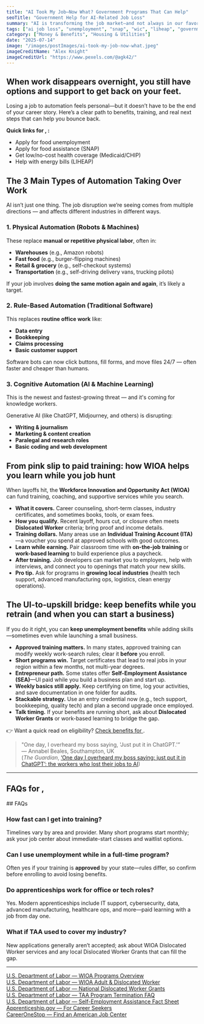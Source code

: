 ```yaml
---
title: "AI Took My Job—Now What? Government Programs That Can Help"
seoTitle: "Government Help for AI-Related Job Loss"
summary: "AI is transforming the job market—and not always in our favor. If you've been displaced or fear job loss due to automation, these government programs can help you get by and get back on your feet."
tags: ["ai job loss", "unemployment", "snap", "wic", "liheap", "government programs"]
category: ["Money & Benefits", "Housing & Utilities"]
date: "2025-07-14"
image: "/images/postImages/ai-took-my-job-now-what.jpeg"
imageCreditName: "Alex Knight"
imageCreditUrl: "https://www.pexels.com/@agk42/"
---
```


## When work disappears overnight, you still have options and support to get back on your feet.

Losing a job to automation feels personal—but it doesn’t have to be the end of your career story. Here’s a clear path to benefits, training, and real next steps that can help you bounce back.

<BenefitsCtaBanner />

<IfLocation>
<div className="not-prose my-12 p-4 rounded-xl border border-[3px] bg-muted">
  <p className="mb-2"><strong>Quick links for <City/>, <State/>:</strong></p>
  <ul className="list-disc ml-5 space-y-1">
    <li><ResourceLink name="unemployment">Apply for food unemployment</ResourceLink></li>
    <li><ResourceLink name="snap">Apply for food assistance (SNAP)</ResourceLink></li>
    <li><ResourceLink name="medicaid">Get low/no-cost health coverage (Medicaid/CHIP)</ResourceLink></li>
    <li><ResourceLink name="liheap">Help with energy bills (LIHEAP)</ResourceLink></li>
  </ul>
</div>
</IfLocation>

## The 3 Main Types of Automation Taking Over Work

AI isn’t just one thing. The job disruption we’re seeing comes from multiple directions — and affects different industries in different ways.

### 1. **Physical Automation** (Robots & Machines)

These replace **manual or repetitive physical labor**, often in:

- **Warehouses** (e.g., Amazon robots)
- **Fast food** (e.g., burger-flipping machines)
- **Retail & grocery** (e.g., self-checkout systems)
- **Transportation** (e.g., self-driving delivery vans, trucking pilots)

If your job involves **doing the same motion again and again**, it’s likely a target.

### 2. **Rule-Based Automation** (Traditional Software)

This replaces **routine office work** like:

- **Data entry**
- **Bookkeeping**
- **Claims processing**
- **Basic customer support**

Software bots can now click buttons, fill forms, and move files 24/7 — often faster and cheaper than humans.

### 3. **Cognitive Automation** (AI & Machine Learning)

This is the newest and fastest-growing threat — and it's coming for knowledge workers.

Generative AI (like ChatGPT, Midjourney, and others) is disrupting:

- **Writing & journalism**
- **Marketing & content creation**
- **Paralegal and research roles**
- **Basic coding and web development**

## From pink slip to paid training: how WIOA helps you learn while you job hunt

When layoffs hit, the **Workforce Innovation and Opportunity Act (WIOA)** can fund training, coaching, and supportive services while you search.

- **What it covers.** Career counseling, short-term classes, industry certificates, and sometimes books, tools, or exam fees.  
- **How you qualify.** Recent layoff, hours cut, or closure often meets **Dislocated Worker** criteria; bring proof and income details.  
- **Training dollars.** Many areas use an **Individual Training Account (ITA)**—a voucher you spend at approved schools with good outcomes.  
- **Learn while earning.** Pair classroom time with **on-the-job training** or **work-based learning** to build experience plus a paycheck.  
- **After training.** Job developers can market you to employers, help with interviews, and connect you to openings that match your new skills.  
- **Pro tip.** Ask for programs in **growing local industries** (health tech support, advanced manufacturing ops, logistics, clean energy operations).

## The UI-to-upskill bridge: keep benefits while you retrain (and when you can start a business)

If you do it right, you can **keep unemployment benefits** while adding skills—sometimes even while launching a small business.

- **Approved training matters.** In many states, approved training can modify weekly work-search rules; clear it **before** you enroll.  
- **Short programs win.** Target certificates that lead to real jobs in your region within a few months, not multi-year degrees.  
- **Entrepreneur path.** Some states offer **Self-Employment Assistance (SEA)**—UI paid while you build a business plan and start up.  
- **Weekly basics still apply.** Keep certifying on time, log your activities, and save documentation in one folder for audits.  
- **Stackable strategy.** Use an entry credential now (e.g., tech support, bookkeeping, quality tech) and plan a second upgrade once employed.  
- **Talk timing.** If your benefits are running short, ask about **Dislocated Worker Grants** or work-based learning to bridge the gap.

<IfLocation>
<div className="mt-3">👉 Want a quick read on eligibility? <a href="/tools/check-benefits" className="underline">Check benefits for <City/></a>.</div>
</IfLocation>

> "One day, I overheard my boss saying, 'Just put it in ChatGPT.'”  
> — Annabel Beales, Southampton, UK  
(*The Guardian*, [‘One day I overheard my boss saying: just put it in ChatGPT’: the workers who lost their jobs to AI](https://www.theguardian.com/technology/2025/may/31/the-workers-who-lost-their-jobs-to-ai-chatgpt))

---

<IfLocation>
  <h2>FAQs for <City/>, <State/></h2>
  <ResourceLink name="unemployment" field="faqs" />
</IfLocation>

<IfNoLocation>
## FAQs

### How fast can I get into training?
Timelines vary by area and provider. Many short programs start monthly; ask your job center about immediate-start classes and waitlist options.

### Can I use unemployment while in a full-time program?
Often yes if your training is **approved** by your state—rules differ, so confirm before enrolling to avoid losing benefits.

### Do apprenticeships work for office or tech roles?
Yes. Modern apprenticeships include IT support, cybersecurity, data, advanced manufacturing, healthcare ops, and more—paid learning with a job from day one.

### What if TAA used to cover my industry?
New applications generally aren’t accepted; ask about WIOA Dislocated Worker services and any local Dislocated Worker Grants that can fill the gap.
</IfNoLocation>

---

<div className="references">
<a href="https://www.dol.gov/agencies/eta/wioa/programs" target="_blank" rel="noopener noreferrer">U.S. Department of Labor — WIOA Programs Overview</a><br />
<a href="https://www.dol.gov/agencies/eta/workforce-investment/adult" target="_blank" rel="noopener noreferrer">U.S. Department of Labor — WIOA Adult & Dislocated Worker</a><br />
<a href="https://www.dol.gov/agencies/eta/dislocated-workers" target="_blank" rel="noopener noreferrer">U.S. Department of Labor — National Dislocated Worker Grants</a><br />
<a href="https://www.dol.gov/sites/dolgov/files/ETA/advisories/TEGL/2022/TEGL%2014-22/Attachment%20I%20Trade%20Adjustment%20Assistance%20%28TAA%29%20Program%20Termination%20Frequently%20Asked%20Questions%20%28Accessible%20PDF%29.pdf" target="_blank" rel="noopener noreferrer">U.S. Department of Labor — TAA Program Termination FAQ</a><br />
<a href="https://oui.doleta.gov/unemploy/docs/factsheet/SEA_FactSheet.pdf" target="_blank" rel="noopener noreferrer">U.S. Department of Labor — Self-Employment Assistance Fact Sheet</a><br />
<a href="https://www.apprenticeship.gov/career-seekers" target="_blank" rel="noopener noreferrer">Apprenticeship.gov — For Career Seekers</a><br />
<a href="https://www.careeronestop.org/LocalHelp/AmericanJobCenters/find-american-job-centers.aspx" target="_blank" rel="noopener noreferrer">CareerOneStop — Find an American Job Center</a>
</div>